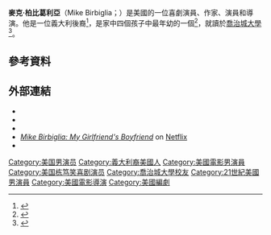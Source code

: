 {{Infobox comedian
| image       = Mike_Birbiglia.jpg
| name        = 麥克·柏比葛利亞<br>Mike Birbiglia
| imagesize   =
| caption     =
| birth_name  = Michael Birbiglia
| birth_date  = {{Birth date and age|1978|6|20}}<ref name=allmusic>{{cite web|url={{Allmusic|class=artist|id=mike-birbiglia-mn0000404529/biography|pure_url=yes}} |author=Jeffries, David |publisher=[[Rovi_Corporation|Rovi Corporation]]|title=Mike Birbiglia: Biography|work=[[allmusic|allmusic]]|accessdate=2015-07-23}}</ref>
| birth_place = [[美國|美國]]{{tsl|en|Shrewsbury, Massachusetts|麻薩諸塞州舒斯伯利}}
| medium      = 獨角喜劇、劇場、電視、廣播、電影
| nationality = [[美國|美國]]
| religion    = [[羅馬天主教|羅馬天主教]]
| spouse      = {{marriage|Jen Stein|2007}}
| children    = 1
| active      =
| website     = {{url|http://www.birbigs.com}}
}}
'''麥克·柏比葛利亞'''（Mike Birbiglia；{{bd|1978年|6月20日}}）是美國的一位喜劇演員、作家、演員和導演。他是一位義大利後裔<ref>{{cite web|url=http://www.stltoday.com/entertainment/movies/reviews/comedian-birbiglia-invites-us-to-sleepwalk/article_8ccc2dd8-fc7f-11e1-8e1c-0019bb30f31a.html|title=Comedian Birbiglia invites us to sleepwalk|author=Lee Enterprises|work=stltoday.com|accessdate=2016-03-09|archive-date=2012-09-15|archive-url=https://web.archive.org/web/20120915012640/http://www.stltoday.com/entertainment/movies/reviews/comedian-birbiglia-invites-us-to-sleepwalk/article_8ccc2dd8-fc7f-11e1-8e1c-0019bb30f31a.html|dead-url=no}}</ref>，是家中四個孩子中最年幼的一個<ref>{{cite web|url=http://familytreemaker.genealogy.com/users/p/a/t/Edward-J-Patton-NY/WEBSITE-0001/UHP-0733.html|title=Edward-J-Patton-NY - User Trees - Genealogy.com|publisher=|accessdate=2016-03-09|archive-date=2014-08-21|archive-url=https://web.archive.org/web/20140821161421/http://familytreemaker.genealogy.com/users/p/a/t/Edward-J-Patton-NY/WEBSITE-0001/UHP-0733.html|dead-url=no}}</ref>，就讀於[[喬治城大學|喬治城大學]]
<ref>{{Cite news|url=http://georgetownvoice.com/2010/10/07/considerate-comedy-with-mike-birbiglia|work=Georgetown Voice|title=Considerate comedy from Mike Birbiglia|first=Heather|last=Regen|date=October 7, 2010|deadurl=yes|archiveurl=https://web.archive.org/web/20101031004156/http://georgetownvoice.com/2010/10/07/considerate-comedy-with-mike-birbiglia/|archivedate=2010年10月31日|accessdate=2016年3月9日}}</ref>。

==參考資料==
{{Reflist}}
==外部連結==
{{Commonscat|Mike Birbiglia|麥克·柏比葛利亞}}
*{{Official website}}
* {{Twitter}}
* {{Facebook}}
* ''[http://www.netflix.com/WiMovie/70279934 Mike Birbiglia: My Girlfriend's Boyfriend]'' on [[Netflix|Netflix]]
* {{IMDb name}}

{{DEFAULTSORT: Birbiglia, Mike}}
[[Category:美国男演员|Category:美国男演员]]
[[Category:義大利裔美國人|Category:義大利裔美國人]]
[[Category:美國電影男演員|Category:美國電影男演員]]
[[Category:美国栋笃笑喜剧演员|Category:美国栋笃笑喜剧演员]]
[[Category:喬治城大學校友|Category:喬治城大學校友]]
[[Category:21世紀美國男演員|Category:21世紀美國男演員]]
[[Category:美國電影導演|Category:美國電影導演]]
[[Category:美國編劇|Category:美國編劇]]